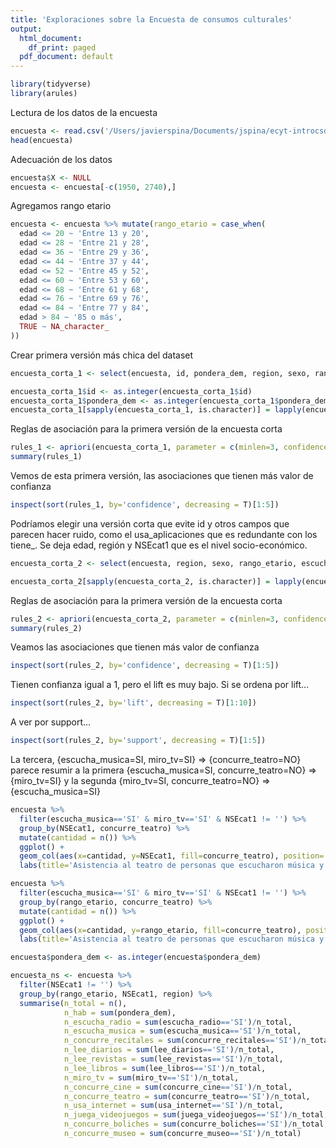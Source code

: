 ```yaml
---
title: 'Exploraciones sobre la Encuesta de consumos culturales'
output:
  html_document:
    df_print: paged
  pdf_document: default
---
```


```r
library(tidyverse)
library(arules)
```

Lectura de los datos de la encuesta

```r
encuesta <- read.csv('/Users/javierspina/Documents/jspina/ecyt-introcsdatos/tp_consumo_cultural/encc_2017_pars.csv')
head(encuesta)
```

Adecuación de los datos

```r
encuesta$X <- NULL
encuesta <- encuesta[-c(1950, 2740),]
```


Agregamos rango etario
```r
encuesta <- encuesta %>% mutate(rango_etario = case_when(
  edad <= 20 ~ 'Entre 13 y 20',
  edad <= 28 ~ 'Entre 21 y 28',
  edad <= 36 ~ 'Entre 29 y 36',
  edad <= 44 ~ 'Entre 37 y 44',
  edad <= 52 ~ 'Entre 45 y 52',
  edad <= 60 ~ 'Entre 53 y 60',
  edad <= 68 ~ 'Entre 61 y 68',
  edad <= 76 ~ 'Entre 69 y 76',
  edad <= 84 ~ 'Entre 77 y 84',
  edad > 84 ~ '85 o más',
  TRUE ~ NA_character_
))
```


Crear primera versión más chica del dataset

```r
encuesta_corta_1 <- select(encuesta, id, pondera_dem, region, sexo, rango_etario, escucha_radio, escucha_radio_online, escucha_musica, musica_desde_internet, concurre_recitales, practica_musica, lee_diarios, lee_revistas, lee_libros, miro_tv, concurre_cine, concurre_teatro, usa_internet, usa_aplicaciones, tiene_facebook, tiene_instagram, tiene_twitter, tiene_snapchat, tiene_linkedin, juega_videojuegos, NSEcat1)

encuesta_corta_1$id <- as.integer(encuesta_corta_1$id)
encuesta_corta_1$pondera_dem <- as.integer(encuesta_corta_1$pondera_dem)
encuesta_corta_1[sapply(encuesta_corta_1, is.character)] = lapply(encuesta_corta_1[sapply(encuesta_corta_1, is.character)], as.factor)
```

Reglas de asociación para la primera versión de la encuesta corta

```r
rules_1 <- apriori(encuesta_corta_1, parameter = c(minlen=3, confidence=0.7))
summary(rules_1)
```

Vemos de esta primera versión, las asociaciones que tienen más valor de confianza

```r
inspect(sort(rules_1, by='confidence', decreasing = T)[1:5])
```

Podríamos elegir una versión corta que evite id y otros campos que parecen hacer ruido, como el usa_aplicaciones que es redundante con los tiene\_<aplicacion>. Se deja edad, región y NSEcat1 que es el nivel socio-económico.

```r
encuesta_corta_2 <- select(encuesta, region, sexo, rango_etario, escucha_radio, escucha_musica, concurre_recitales, lee_diarios, lee_revistas, lee_libros, miro_tv, concurre_cine, concurre_teatro, usa_internet, juega_videojuegos, concurre_boliches, concurre_museo, NSEcat1)

encuesta_corta_2[sapply(encuesta_corta_2, is.character)] = lapply(encuesta_corta_2[sapply(encuesta_corta_2, is.character)], as.factor)
```

Reglas de asociación para la primera versión de la encuesta corta

```r
rules_2 <- apriori(encuesta_corta_2, parameter = c(minlen=3, confidence=0.6, support=0.07))
summary(rules_2)
```

Veamos las asociaciones que tienen más valor de confianza

```r
inspect(sort(rules_2, by='confidence', decreasing = T)[1:5])
```

Tienen confianza igual a 1, pero el lift es muy bajo. Si se ordena por lift...

```r
inspect(sort(rules_2, by='lift', decreasing = T)[1:10])
```

A ver por support...

```r
inspect(sort(rules_2, by='support', decreasing = T)[1:5])
```

La tercera, {escucha_musica=SI, miro_tv=SI} =\> {concurre_teatro=NO} parece resumir a la primera {escucha_musica=SI, concurre_teatro=NO} =\> {miro_tv=SI} y la segunda {miro_tv=SI, concurre_teatro=NO} =\> {escucha_musica=SI}

```r
encuesta %>% 
  filter(escucha_musica=='SI' & miro_tv=='SI' & NSEcat1 != '') %>% 
  group_by(NSEcat1, concurre_teatro) %>% 
  mutate(cantidad = n()) %>% 
  ggplot() +
  geom_col(aes(x=cantidad, y=NSEcat1, fill=concurre_teatro), position='fill') +
  labs(title='Asistencia al teatro de personas que escucharon música y miraron TV', subtitle='AB es la clase más alta, E es la clase más baja')

encuesta %>% 
  filter(escucha_musica=='SI' & miro_tv=='SI' & NSEcat1 != '') %>% 
  group_by(rango_etario, concurre_teatro) %>% 
  mutate(cantidad = n()) %>% 
  ggplot() +
  geom_col(aes(x=cantidad, y=rango_etario, fill=concurre_teatro), position='fill') +
  labs(title='Asistencia al teatro de personas que escucharon música y miraron TV')
```

```r
encuesta$pondera_dem <- as.integer(encuesta$pondera_dem)

encuesta_ns <- encuesta %>% 
  filter(NSEcat1 != '') %>% 
  group_by(rango_etario, NSEcat1, region) %>% 
  summarise(n_total = n(),
            n_hab = sum(pondera_dem),
            n_escucha_radio = sum(escucha_radio=='SI')/n_total,
            n_escucha_musica = sum(escucha_musica=='SI')/n_total,
            n_concurre_recitales = sum(concurre_recitales=='SI')/n_total,
            n_lee_diarios = sum(lee_diarios=='SI')/n_total,
            n_lee_revistas = sum(lee_revistas=='SI')/n_total,
            n_lee_libros = sum(lee_libros=='SI')/n_total,
            n_miro_tv = sum(miro_tv=='SI')/n_total,
            n_concurre_cine = sum(concurre_cine=='SI')/n_total,
            n_concurre_teatro = sum(concurre_teatro=='SI')/n_total,
            n_usa_internet = sum(usa_internet=='SI')/n_total,
            n_juega_videojuegos = sum(juega_videojuegos=='SI')/n_total,
            n_concurre_boliches = sum(concurre_boliches=='SI')/n_total,
            n_concurre_museo = sum(concurre_museo=='SI')/n_total)

```




